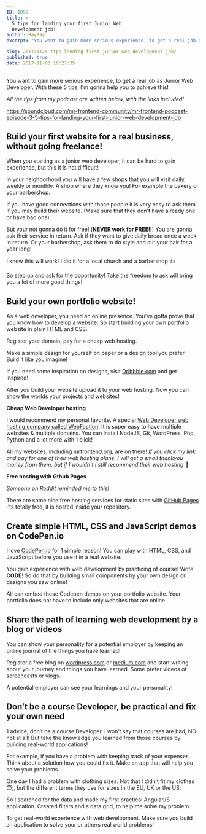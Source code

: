 ```yaml
---
ID: 1099
title: >
  5 tips for landing your first Junior Web
  Development job!
author: RayRay
excerpt: "You want to gain more serious experience, to get a real job as Junior Web Developer. With these 5 tips, I'm gonna help you to achieve this!"

slug: 2017/11/5-tips-landing-first-junior-web-development-job/
published: true
date: 2017-11-03 10:27:35
---
```

You want to gain more serious experience, to get a real job as Junior Web Developer. With these 5 tips, I'm gonna help you to achieve this!

<em>All the tips from my podcast are written below, with the links included!</em>

https://soundcloud.com/mr-frontend-community/mr-frontend-podcast-episode-3-5-tips-for-landing-your-first-junior-web-development-job
<h2><b>Build your first website for a real business, without going freelance!</b></h2>
When you starting as a junior web developer, it can be hard to gain experience, but this it is not difficult!

In your neighborhood you will have a few shops that you will visit daily, weekly or monthly. A shop where they know you! For example the bakery or your barbershop.

If you have good connections with those people it is very easy to ask them if you may build their website. (Make sure that they don't have already one or have bad one).

But your not gonna do it for free! (<b>NEVER work for FREE!!</b>) You are gonna ask their service in return. Ask if they want to give daily bread once a week in return. Or your barbershop, ask them to do style and cut your hair for a year long!

I know this will work! I did it for a local church and a barbershop 👍

So step up and ask for the opportunity! Take the freedom to ask will bring you a lot of more good things!
<h2><b>Build your own portfolio website!</b></h2>
As a web developer, you need an online presence. You've gotta prove that you know how to develop a website. So start building your own portfolio website in plain HTML and CSS.

Register your domain, pay for a cheap web hosting.

Make a simple design for yourself on paper or a design tool you prefer. Build it like you imagine!

If you need some inspiration on designs, visit <a href="http://dribbble.com/">Dribbble.com</a> and get inspired!

After you build your website upload it to your web hosting. Now you can show the worlds your projects and websites!

<b>Cheap Web Developer hosting</b>

I would recommend my personal favorite. A special <a href="https://www.webfaction.com/?aid=73781">Web Developer web hosting company called WebFaction</a>. It is super easy to have multiple websites &amp; multiple domains. You can install NodeJS, Git, WordPress, Php, Python and a lot more with 1 click!

All my websites, including <a href="https://mrfrontend.org/">mrfrontend.org</a>, are on there! <i>If you click my link and pay for one of their web hosting plans. I will get a small thankyou money from them, but if I wouldn't I still recommend their web hosting</i> 🙏

<strong>Free hosting with Gthub Pages</strong>

<em>Someone on <a href="https://www.reddit.com/r/webdev/comments/7ai8u8/5_tips_for_landing_your_first_junior_web/" target="_blank" rel="noopener">Reddit</a> reminded me to this!</em>

There are some nice free hosting services for static sites with <a href="https://pages.github.com/" target="_blank" rel="nofollow noopener">GitHub Pages</a> i'ts totally free, it is hosted inside your repository.
<h2><b>Create simple HTML, CSS and JavaScript demos on CodePen.io</b></h2>
I love <a href="http://codepen.io/">CodePen.io</a> for 1 simple reason! You can play with HTML, CSS, and JavaScript before you use it in a real website.

You gain experience with web development by practicing of course! Write <b>CODE</b>! So do that by building small components by your own design or designs you saw online!

All can embed these Codepen demos on your portfolio website. Your portfolio does not have to include only websites that are online.
<h2><b>Share the path of learning web development by a blog or videos</b></h2>
You can show your personality for a potential employer by keeping an online journal of the things you have learned!

Register a free blog on <a href="http://wordpress.com/">wordpress.com</a> or <a href="http://medium.com/">medium.com</a> and start writing about your journey and things you have learned. Some prefer videos of screencasts or vlogs.

A potential employer can see your learnings and your personality!
<h2><b>Don’t be a course Developer, be practical and fix your own need</b></h2>
1 advice, don’t be a course Developer. I won’t say that courses are bad, NO not at all! But take the knowledge you learned from those courses by building real-world applications!

For example, if you have a problem with keeping track of your expenses. Think about a solution how you could fix it. Make an app that will help you solve your problems.

One day I had a problem with clothing sizes. Not that I didn’t fit my clothes 😇;, but the different terms they use for sizes in the EU, UK or the US.

So I searched for the data and made my first practical AngularJS application. Created filters and a data grid, to help me solve my problem.

To get real-world experience with web development. Make sure you build an application to solve your or others real world problems!
